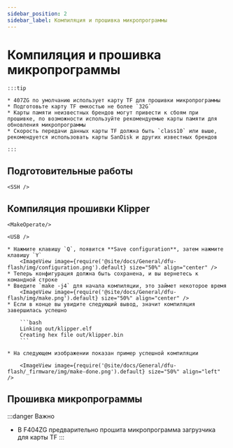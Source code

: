 ```yaml
---
sidebar_position: 2
sidebar_label: Компиляция и прошивка микропрограммы
---
```








# Компиляция и прошивка микропрограммы

    :::tip

    * 407ZG по умолчанию использует карту TF для прошивки микропрограммы
    * Подготовьте карту TF емкостью не более `32G`
    * Карты памяти неизвестных брендов могут привести к сбоям при прошивке, по возможности используйте рекомендуемые карты памяти для обновления микропрограммы
    * Скорость передачи данных карты TF должна быть `class10` или выше, рекомендуется использовать карты SanDisk и других известных брендов

    :::



## Подготовительные работы

    <SSH />

## Компиляция прошивки Klipper

    <MakeOperate/>

    <USB />

    * Нажмите клавишу `Q`, появится **Save configuration**, затем нажмите клавишу `Y`
        <ImageView image={require('@site/docs/General/dfu-flash/img/configuration.png').default} size="50%" align="center" />
    * Теперь конфигурация должна быть сохранена, и вы вернетесь к командной строке
    * Введите `make -j4` для начала компиляции, это займет некоторое время
        <ImageView image={require('@site/docs/General/dfu-flash/img/make.png').default} size="50%" align="center" />
    * Если в конце вы увидите следующий вывод, значит компиляция завершилась успешно

        ```bash
        Linking out/klipper.elf
        Creating hex file out/klipper.bin
        ```
        
    * На следующем изображении показан пример успешной компиляции

        <ImageView image={require('@site/docs/General/dfu-flash/_firmware/img/make-done.png').default} size="50%" align="left" />

## Прошивка микропрограммы

:::danger Важно
* В F404ZG предварительно прошита микропрограмма загрузчика для карты TF
:::

    <TF />